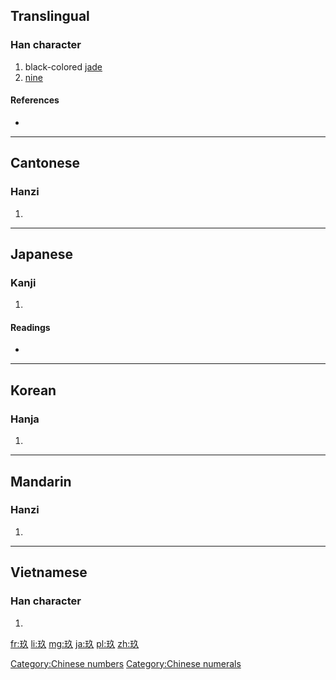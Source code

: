 {{also|九}}
==Translingual==

===Han character===
{{Han char|rn=96|rad=玉|as=03|sn=7|four=1718<sub>0</sub>|canj=一土弓人 (MGNO)|ids=⿰[[王]][[久]]}}

# black-colored [[jade]]
# [[nine]]

====References====
* {{Han ref|kx=0727.220|dkj=20846|dj=1139.170|hdz=21102.100|uh=7396|ud=29590|bh=A868|bd=43112}}

[[Category:Chinese numbers]]
[[Category:Chinese numerals]]

----

==Cantonese==

===Hanzi===
{{yue-hanzi|jyut=|y=gau2}}

# {{defn|lang=yue|sort=玉03}}

----

==Japanese==

===Kanji===
{{ja-kanji|grade=|rs=玉03}}

# {{defn|lang=ja|sort=玉03}}

====Readings====
* {{ja-readings|on=[[きゅう]] (kyū), [[く]] (ku)|kun=}}

----

==Korean==

===Hanja===
{{ko-hanja|hangeul=구|eumhun=|rv=gu|mr=ku|y=kwu}}

# {{defn|lang=ko|sort=玉03}}

----

==Mandarin==

===Hanzi===
{{cmn-hanzi|pin=[[jiǔ]] ([[jiu3]])|wg=chiu<sup>3</sup>}}

# {{defn|lang=cmn|sort=玉03}}

----

==Vietnamese==

===Han character===
{{vi-hantu|[[cửu]]|rs=玉03}}

# {{defn|lang=vi|sort=玉03}}

[[fr:玖]]
[[li:玖]]
[[mg:玖]]
[[ja:玖]]
[[pl:玖]]
[[zh:玖]]